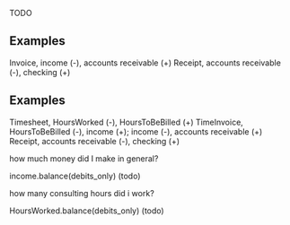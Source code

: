 TODO

## Examples


Invoice, income (-), accounts receivable (+)
Receipt, accounts receivable (-), checking (+)

## Examples

Timesheet, HoursWorked (-), HoursToBeBilled (+)
TimeInvoice, HoursToBeBilled (-), income (+); income (-), accounts receivable (+)
Receipt, accounts receivable (-), checking (+)

how much money did I make in general?

income.balance(debits_only) (todo)

how many consulting hours did i work?

HoursWorked.balance(debits_only) (todo)
